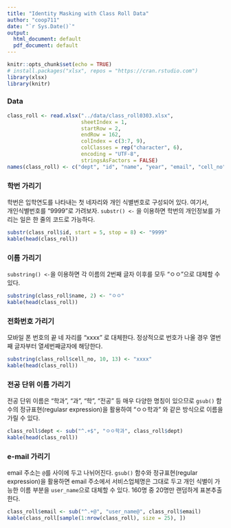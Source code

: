 ```yaml
---
title: "Identity Masking with Class Roll Data"
author: "coop711"
date: "`r Sys.Date()`"
output:
  html_document: default
  pdf_document: default
---
```



```r
knitr::opts_chunk$set(echo = TRUE)
# install.packages("xlsx", repos = "https://cran.rstudio.com")
library(xlsx)
library(knitr)
```

### Data

```r
class_roll <- read.xlsx("../data/class_roll0303.xlsx", 
                        sheetIndex = 1, 
                        startRow = 2, 
                        endRow = 162, 
                        colIndex = c(3:7, 9), 
                        colClasses = rep("character", 6), 
                        encoding = "UTF-8", 
                        stringsAsFactors = FALSE)
names(class_roll) <- c("dept", "id", "name", "year", "email", "cell_no")
```

### 학번 가리기

학번은 입학연도를 나타내는 첫 네자리와 개인 식별번호로 구성되어 있다. 여기서,  
개인식별번호를 "9999"로 가려보자. `substr() <-` 을 이용하면 학번의 개인정보를 가리는 일은 한 줄의 코드로 가능하다. 

```r
substr(class_roll$id, start = 5, stop = 8) <- "9999"
kable(head(class_roll))
```

### 이름 가리기

`substring() <- `을 이용하면 각 이름의 2번째 글자 이후를 모두 "ㅇㅇ"으로 대체할 수 있다. 

```r
substring(class_roll$name, 2) <- "ㅇㅇ"
kable(head(class_roll))
```

### 전화번호 가리기

모바일 폰 번호의 끝 네 자리를 "xxxx" 로 대체한다. 정상적으로 번호가 나올 경우 열번째 글자부터 열세번째글자에 해당한다.

```r
substring(class_roll$cell_no, 10, 13) <- "xxxx"
kable(head(class_roll))
```

### 전공 단위 이름 가리기

전공 단위 이름은 "학과", "과", "학", "전공"  등 매우 다양한 명칭이 있으므로 `gsub()` 함수의 정규표현(regulasr expression)을 활용하여 "ㅇㅇ학과" 와 같은 방식으로 이름을 가릴 수 있다. 

```r
class_roll$dept <- sub("^.+$", "ㅇㅇ학과", class_roll$dept)
kable(head(class_roll))
```

### e-mail 가리기

email 주소는 `@`를 사이에 두고 나뉘어진다. 
`gsub()` 함수와 정규표현(regular expression)을 활용하면 email 주소에서 서비스업체명은 그대로 두고 개인 식별이 가능한 이름 부분을 `user_name`으로 대체할 수 있다. 160명 중 20명만 랜덤하게 표본추출한다.

```r
class_roll$email <- sub("^.+@", "user_name@", class_roll$email)
kable(class_roll[sample(1:nrow(class_roll), size = 25), ])
```

<!--
```r
write.table(class_roll, file ="../data/class_roll_masked.txt")
save.image("../R/class_roll_170303_data_masked.RData")
```
-->